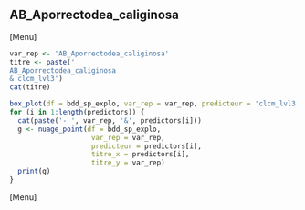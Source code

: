 ##  AB_Aporrectodea_caliginosa
[Menu]
```r
var_rep <- 'AB_Aporrectodea_caliginosa'
titre <- paste('
AB_Aporrectodea_caliginosa
& clcm_lvl3')
cat(titre)

box_plot(df = bdd_sp_explo, var_rep = var_rep, predicteur = 'clcm_lvl3', titre_x = 'clcm_lvl3', titre_y = var_rep)
for (i in 1:length(predictors)) {
  cat(paste('- ', var_rep, '&', predictors[i]))
  g <- nuage_point(df = bdd_sp_explo,
                    var_rep = var_rep,
                    predicteur = predictors[i],
                    titre_x = predictors[i],
                    titre_y = var_rep)
  print(g)
}
```
[Menu] 



